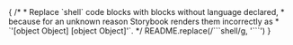 

<Meta title="Documentation/README" />

<Description>
  {
    /*
     * Replace `shell` code blocks with blocks without language declared,
     * because for an unknown reason Storybook renders them incorrectly as
     * `'[object Object] [object Object]'`.
     */
    README.replace(/```shell/g, '```')
  }
</Description>
